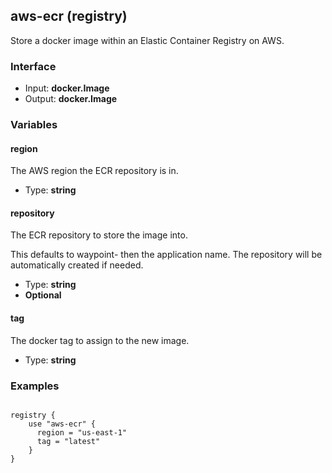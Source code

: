 ## aws-ecr (registry)

Store a docker image within an Elastic Container Registry on AWS.

### Interface

- Input: **docker.Image**
- Output: **docker.Image**

### Variables

#### region

The AWS region the ECR repository is in.

- Type: **string**

#### repository

The ECR repository to store the image into.

This defaults to waypoint- then the application name. The repository will be automatically created if needed.

- Type: **string**
- **Optional**

#### tag

The docker tag to assign to the new image.

- Type: **string**

### Examples

```

registry {
    use "aws-ecr" {
      region = "us-east-1"
      tag = "latest"
    }
}

```
